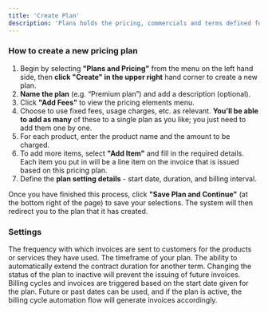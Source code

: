 ```yaml
---
title: 'Create Plan'
description: 'Plans holds the pricing, commercials and terms defined for the customers.'
---
```


### How to create a new pricing plan

1.  Begin by selecting **"Plans and Pricing"** from the menu on the left hand side, then **click "Create" in the upper right** hand corner to create a new plan.
2.  **Name the plan** (e.g. “Premium plan”) and add a description (optional).
3.  Click **"Add Fees"** to view the pricing elements menu.
4.  Choose to use fixed fees, usage charges, etc. as relevant. **You’ll be able to add as many** of these to a single plan as you like; you just need to add them one by one.
5.  For each product, enter the product name and the amount to be charged.
6.  To add more items, select **"Add Item"** and fill in the required details. Each item you put in will be a line item on the invoice that is issued based on this pricing plan.
7.  Define the **plan setting details** - start date, duration, and billing interval.
    
Once you have finished this process, click **"Save Plan and Continue"** (at the bottom right of the page) to save your selections.
<Note>
 The system will then redirect you to the plan that it has created.
 </Note>

### Settings
<AccordionGroup>
  <Accordion title="Billing interval">
    The frequency with which invoices are sent to customers for the products or services they have used.
  </Accordion>
  <Accordion title="Plan duration">
    The timeframe of your plan.
  </Accordion>
  <Accordion title="Auto-renewal">
    The ability to automatically extend the contract duration for another term.
  </Accordion>
  <Accordion title="Activation / Deactivation">
    Changing the status of the plan to inactive will prevent the issuing of future invoices.
  </Accordion>
  <Accordion title="Start date">
    Billing cycles and invoices are triggered based on the start date given for the plan. Future or past dates can be used, and if the plan is active, the billing cycle automation flow will generate invoices accordingly.
  </Accordion>
</AccordionGroup>